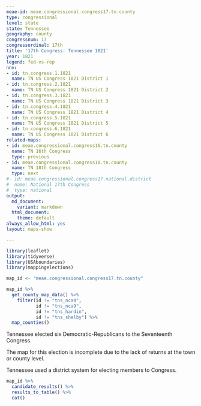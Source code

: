 ```yaml
---
meae-id: meae.congressional.congress17.tn.county
type: congressional
level: state
state: Tennessee
geography: county
congressnum: 17
congressordinal: 17th
title: '17th Congress: Tennessee 1821'
year: 1821
legend: fed-vs-rep
nnv:
- id: tn.congress.1.1821
  name: TN US Congress 1821 District 1
- id: tn.congress.2.1821
  name: TN US Congress 1821 District 2
- id: tn.congress.3.1821
  name: TN US Congress 1821 District 3
- id: tn.congress.4.1821
  name: TN US Congress 1821 District 4
- id: tn.congress.5.1821
  name: TN US Congress 1821 District 5
- id: tn.congress.6.1821
  name: TN US Congress 1821 District 6
related-maps:
- id: meae.congressional.congress16.tn.county
  name: TN 16th Congress
  type: previous
- id: meae.congressional.congress18.tn.county
  name: TN 18th Congress
  type: next
#- id: meae.congressional.congress17.national.district
#  name: National 17th Congress
#  type: national
output:
  md_document:
    variant: markdown
  html_document:
    theme: default
always_allow_html: yes
layout: maps-show

---
```


```r
library(leaflet)
library(tidyverse)
library(USAboundaries)
library(mappingelections)

map_id <- "meae.congressional.congress17.tn.county"
```

<div class="map">

```r
map_id %>%
  get_county_map_data() %>%
    filter(id != "tns_nca4",
           id != "tns_nca9",
           id != "tns_hardin",
           id != "tns_shelby") %>% 
  map_counties()
```

</div>

Tennessee elected six Democratic-Republicans to the Seventeenth Congress.

The map for this election is incomplete due to the lack of returns at the town or county level.

Tennessee used a district system for electing members to Congress. 

<div class="results-table">

```r
map_id %>%
  candidate_results() %>%
  results_to_table() %>%
  cat()
```

</div>
